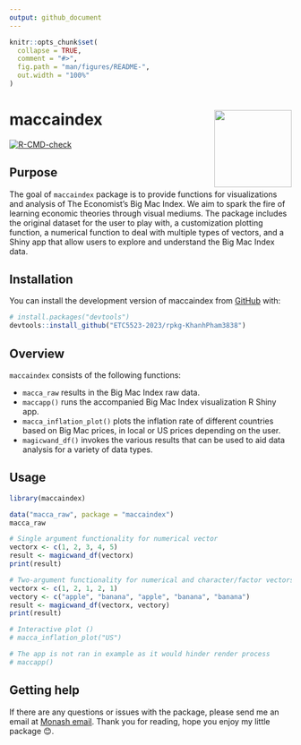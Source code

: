```yaml
---
output: github_document
---
```


<!-- README.md is generated from README.Rmd. Please edit that file -->

```r
knitr::opts_chunk$set(
  collapse = TRUE,
  comment = "#>",
  fig.path = "man/figures/README-",
  out.width = "100%"
)
```

# maccaindex <a href="https://github.com/ETC5523-2023/rpkg-KhanhPham3838"><img src="man/figures/logo.png" align="right" height="138" /></a>

<!-- badges: start -->
[![R-CMD-check](https://github.com/ETC5523-2023/rpkg-KhanhPham3838/actions/workflows/R-CMD-check.yaml/badge.svg)](https://github.com/ETC5523-2023/rpkg-KhanhPham3838/actions/workflows/R-CMD-check.yaml)
<!-- badges: end -->

## Purpose

The goal of `maccaindex` package is to provide functions for visualizations and
analysis of The Economist's Big Mac Index. We aim to spark the fire of learning economic theories through visual mediums. The package
includes the original dataset for the user to play with, a customization
plotting function, a numerical function to deal with multiple types of
vectors, and a Shiny app that allow users to explore and understand the
Big Mac Index data.

## Installation

You can install the development version of maccaindex from [GitHub](https://github.com/ETC5523-2023/rpkg-KhanhPham3838) with:

``` r
# install.packages("devtools")
devtools::install_github("ETC5523-2023/rpkg-KhanhPham3838")
```

## Overview

`maccaindex` consists of the following functions:

* `macca_raw` results in the Big Mac Index raw data.
* `maccapp()` runs the accompanied Big Mac Index visualization R Shiny app.
* `macca_inflation_plot()` plots the inflation rate of different countries based on Big Mac prices, in local or US prices depending on the user.
* `magicwand_df()` invokes the various results that can be used to aid data analysis for a variety of data types. 

## Usage

```r
library(maccaindex)

data("macca_raw", package = "maccaindex")
macca_raw

# Single argument functionality for numerical vector
vectorx <- c(1, 2, 3, 4, 5)
result <- magicwand_df(vectorx)
print(result)

# Two-argument functionality for numerical and character/factor vectors
vectorx <- c(1, 2, 1, 2, 1)
vectory <- c("apple", "banana", "apple", "banana", "banana")
result <- magicwand_df(vectorx, vectory)
print(result)

# Interactive plot ()
# macca_inflation_plot("US")

# The app is not ran in example as it would hinder render process
# maccapp()
```

## Getting help

If there are any questions or issues with the package, please send me an email at [Monash email](mpha0054@student.monash.edu). Thank you for reading, hope you enjoy my little package 😊.




